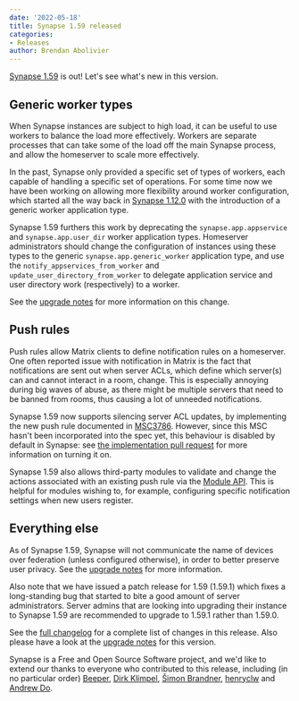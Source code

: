 ```yaml
---
date: '2022-05-18'
title: Synapse 1.59 released
categories:
- Releases
author: Brendan Abolivier
---
```


[Synapse 1.59](https://github.com/matrix-org/synapse/releases/tag/v1.59.0) is
out! Let's see what's new in this version.

## Generic worker types

When Synapse instances are subject to high load, it can be useful to use workers
to balance the load more effectively. Workers are separate processes that can
take some of the load off the main Synapse process, and allow the homeserver to
scale more effectively.

In the past, Synapse only provided a specific set of types of workers, each
capable of handling a specific set of operations. For some time now we have been
working on allowing more flexibility around worker configuration, which started
all the way back in [Synapse
1.12.0](https://matrix.org/blog/2020/03/23/synapse-1-12-0-released) with the
introduction of a generic worker application type.

Synapse 1.59 furthers this work by deprecating the `synapse.app.appservice` and
`synapse.app.user_dir` worker application types. Homeserver administrators
should change the configuration of instances using these types to the generic
`synapse.app.generic_worker` application type, and use the
`notify_appservices_from_worker` and `update_user_directory_from_worker` to
delegate application service and user directory work (respectively) to a worker.

See the [upgrade
notes](https://matrix-org.github.io/synapse/v1.59/upgrade.html#deprecation-of-the-synapseappappservice-and-synapseappuser_dir-worker-application-types)
for more information on this change.

## Push rules

Push rules allow Matrix clients to define notification rules on a homeserver.
One often reported issue with notification in Matrix is the fact that
notifications are sent out when server ACLs, which define which server(s) can
and cannot interact in a room, change. This is especially annoying during big
waves of abuse, as there might be multiple servers that need to be banned from
rooms, thus causing a lot of unneeded notifications.

Synapse 1.59 now supports silencing server ACL updates, by implementing the new
push rule documented in
[MSC3786](https://github.com/matrix-org/matrix-spec-proposals/pull/3786).
However, since this MSC hasn't been incorporated into the spec yet, this
behaviour is disabled by default in Synapse: see [the implementation pull
request](https://github.com/matrix-org/synapse/pull/12601) for more information
on turning it on.

Synapse 1.59 also allows third-party modules to validate and change the actions
associated with an existing push rule via the [Module
API](https://github.com/matrix-org/synapse/blob/d24a1486e5c5d69a8798a9d159fd9e06dfc8c3e3/synapse/module_api/__init__.py#L1360-L1420).
This is helpful for modules wishing to, for example, configuring specific
notification settings when new users register.

## Everything else

As of Synapse 1.59, Synapse will not communicate the name of devices over
federation (unless configured otherwise), in order to better preserve user
privacy. See the [upgrade
notes](https://matrix-org.github.io/synapse/v1.59/upgrade.html#device-name-lookup-over-federation-has-been-disabled-by-default)
for more information.

Also note that we have issued a patch release for 1.59 (1.59.1) which fixes a
long-standing bug that started to bite a good amount of server administrators.
Server admins that are looking into upgrading their instance to Synapse 1.59 are
recommended to upgrade to 1.59.1 rather than 1.59.0.

See the [full
changelog](https://github.com/matrix-org/synapse/releases/tag/v1.59.0) for a
complete list of changes in this release. Also please have a look at the
[upgrade
notes](https://matrix-org.github.io/synapse/v1.59/upgrade#upgrading-to-v1590)
for this version.

Synapse is a Free and Open Source Software project, and we'd like to extend our
thanks to everyone who contributed to this release, including (in no particular
order) [Beeper](https://www.beeper.com/), [Dirk
Klimpel](https://github.com/dklimpel), [Šimon
Brandner](https://github.com/SimonBrandner),
[henryclw](https://github.com/henryclw) and [Andrew
Do](https://github.com/andrewdoh).
